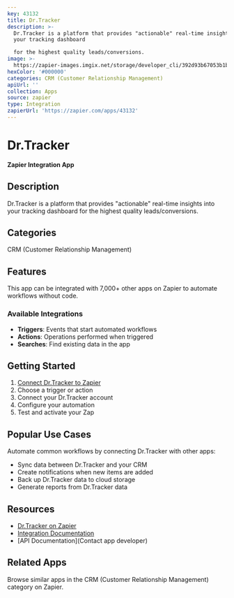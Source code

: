 ```yaml
---
key: 43132
title: Dr.Tracker
description: >-
  Dr.Tracker is a platform that provides "actionable" real-time insights into
  your tracking dashboard

  for the highest quality leads/conversions.
image: >-
  https://zapier-images.imgix.net/storage/developer_cli/392d93b67053b1b8d7a14f112ca35eff.png?auto=format%2Ccompress&ixlib=python-3.0.0&q=50
hexColor: '#000000'
categories: CRM (Customer Relationship Management)
apiUrl: ''
collection: Apps
source: zapier
type: Integration
zapierUrl: 'https://zapier.com/apps/43132'
---
```

# Dr.Tracker

**Zapier Integration App**

## Description

Dr.Tracker is a platform that provides "actionable" real-time insights into your tracking dashboard
for the highest quality leads/conversions.

## Categories

CRM (Customer Relationship Management)

## Features

This app can be integrated with 7,000+ other apps on Zapier to automate workflows without code.

### Available Integrations

- **Triggers**: Events that start automated workflows
- **Actions**: Operations performed when triggered
- **Searches**: Find existing data in the app

## Getting Started

1. [Connect Dr.Tracker to Zapier](https://zapier.com/apps/43132)
2. Choose a trigger or action
3. Connect your Dr.Tracker account
4. Configure your automation
5. Test and activate your Zap

## Popular Use Cases

Automate common workflows by connecting Dr.Tracker with other apps:

- Sync data between Dr.Tracker and your CRM
- Create notifications when new items are added
- Back up Dr.Tracker data to cloud storage
- Generate reports from Dr.Tracker data

## Resources

- [Dr.Tracker on Zapier](https://zapier.com/apps/43132)
- [Integration Documentation](https://zapier.com/apps/43132/integrations)
- [API Documentation](Contact app developer)

## Related Apps

Browse similar apps in the CRM (Customer Relationship Management) category on Zapier.
